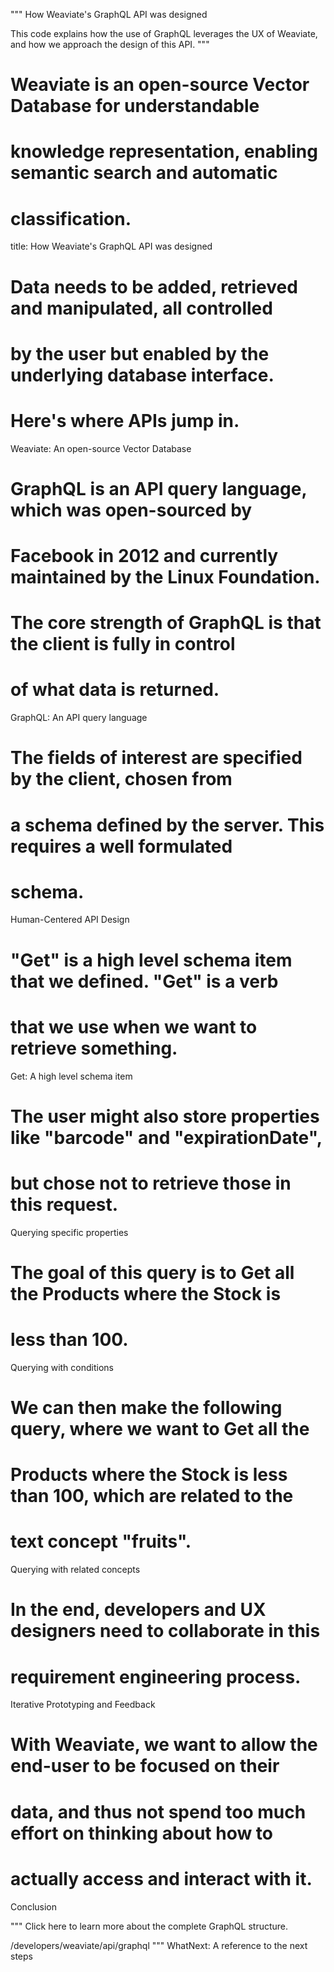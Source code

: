 """
How Weaviate's GraphQL API was designed

This code explains how the use of GraphQL leverages the UX of Weaviate,
and how we approach the design of this API.
"""

# Weaviate is an open-source Vector Database for understandable
# knowledge representation, enabling semantic search and automatic
# classification.
title: How Weaviate's GraphQL API was designed

# Data needs to be added, retrieved and manipulated, all controlled
# by the user but enabled by the underlying database interface.
# Here's where APIs jump in.
Weaviate: An open-source Vector Database

# GraphQL is an API query language, which was open-sourced by
# Facebook in 2012 and currently maintained by the Linux Foundation.
# The core strength of GraphQL is that the client is fully in control
# of what data is returned.
GraphQL: An API query language

# The fields of interest are specified by the client, chosen from
# a schema defined by the server. This requires a well formulated
# schema.
Human-Centered API Design

# "Get" is a high level schema item that we defined. "Get" is a verb
# that we use when we want to retrieve something.
Get: A high level schema item

# The user might also store properties like "barcode" and "expirationDate",
# but chose not to retrieve those in this request.
Querying specific properties

# The goal of this query is to Get all the Products where the Stock is
# less than 100.
Querying with conditions

# We can then make the following query, where we want to Get all the
# Products where the Stock is less than 100, which are related to the
# text concept "fruits".
Querying with related concepts

# In the end, developers and UX designers need to collaborate in this
# requirement engineering process.
Iterative Prototyping and Feedback

# With Weaviate, we want to allow the end-user to be focused on their
# data, and thus not spend too much effort on thinking about how to
# actually access and interact with it.
Conclusion

"""
Click here to learn more about the complete GraphQL structure.

/developers/weaviate/api/graphql
"""
WhatNext: A reference to the next steps
